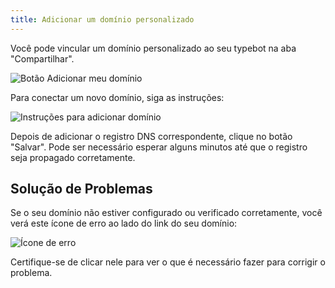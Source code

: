 ```yaml
---
title: Adicionar um domínio personalizado
---
```


Você pode vincular um domínio personalizado ao seu typebot na aba "Compartilhar".

<Frame>
  <img src="/images/custom-domain/add-domain.png" alt="Botão Adicionar meu domínio" />
</Frame>

Para conectar um novo domínio, siga as instruções:

<Frame>
  <img src="/images/custom-domain/instructions.png" alt="Instruções para adicionar domínio" />
</Frame>

Depois de adicionar o registro DNS correspondente, clique no botão "Salvar". Pode ser necessário esperar alguns minutos até que o registro seja propagado corretamente.

## Solução de Problemas

Se o seu domínio não estiver configurado ou verificado corretamente, você verá este ícone de erro ao lado do link do seu domínio:

<Frame>
  <img src="/images/custom-domain/invalid-config.png" alt="Ícone de erro" />
</Frame>

Certifique-se de clicar nele para ver o que é necessário fazer para corrigir o problema.
